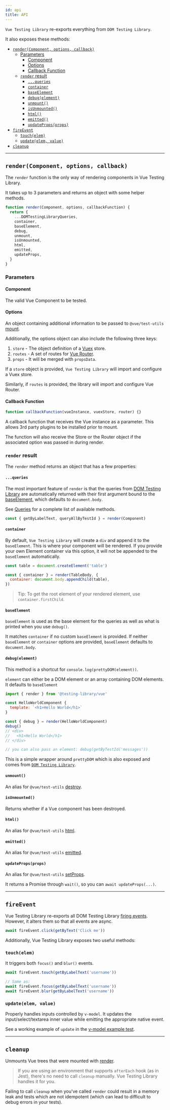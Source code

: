 ```yaml
---
id: api
title: API
---
```


`Vue Testing Library` re-exports everything from `DOM Testing Library`.

It also exposes these methods:

- [`render(Component, options, callback)`](#rendercomponent-options-callback)
  - [Parameters](#parameters)
    - [Component](#component)
    - [Options](#options)
    - [Callback Function](#callback-function)
  - [`render` result](#render-result)
    - [`...queries`](#queries)
    - [`container`](#container)
    - [`baseElement`](#baseelement)
    - [`debug(element)`](#debugelement)
    - [`unmount()`](#unmount)
    - [`isUnmounted()`](#isunmounted)
    - [`html()`](#html)
    - [`emitted()`](#emitted)
    - [`updateProps(props)`](#updatepropsprops)
- [`fireEvent`](#fireevent)
  - [`touch(elem)`](#touchelem)
  - [`update(elem, value)`](#updateelem-value)
- [`cleanup`](#cleanup)

---

## `render(Component, options, callback)`

The `render` function is the only way of rendering components in Vue Testing
Library.

It takes up to 3 parameters and returns an object with some helper methods.

```js
function render(Component, options, callbackFunction) {
  return {
    ...DOMTestingLibraryQueries,
    container,
    baseElement,
    debug,
    unmount,
    isUnmounted,
    html,
    emitted,
    updateProps,
  }
}
```

### Parameters

#### Component

The valid Vue Component to be tested.

#### Options

An object containing additional information to be passed to `@vue/test-utils`
[mount](https://vue-test-utils.vuejs.org/api/options.html#context).

Additionally, the options object can also include the following three keys:

1. `store` - The object definition of a [Vuex](https://vuex.vuejs.org/) store.
2. `routes` - A set of routes for [Vue Router](https://router.vuejs.org/).
3. `props` - It will be merged with `propsData`.

If a `store` object is provided, `Vue Testing Library` will import and configure
a Vuex store.

Similarly, if `routes` is provided, the library will import and configure Vue
Router.

#### Callback Function

```js
function callbackFunction(vueInstance, vuexStore, router) {}
```

A callback function that receives the Vue instance as a parameter. This allows
3rd party plugins to be installed prior to mount.

The function will also receive the Store or the Router object if the associated
option was passed in during render.

### `render` result

The `render` method returns an object that has a few properties:

#### `...queries`

The most important feature of `render` is that the queries from
[DOM Testing Library](dom-testing-library/api-queries.mdx) are automatically
returned with their first argument bound to the [baseElement](#baseelement),
which defaults to `document.body`.

See [Queries](dom-testing-library/api-queries.mdx) for a complete list of
available methods.

```js
const { getByLabelText, queryAllByTestId } = render(Component)
```

#### `container`

By default, `Vue Testing Library` will create a `div` and append it to the
`baseElement`. This is where your component will be rendered. If you provide
your own Element container via this option, it will not be appended to the
`baseElement` automatically.

```js
const table = document.createElement('table')

const { container } = render(TableBody, {
  container: document.body.appendChild(table),
})
```

> Tip: To get the root element of your rendered element, use
> `container.firstChild`.

#### `baseElement`

`baseElement` is used as the base element for the queries as well as what is
printed when you use `debug()`.

It matches `container` if no custom `baseElement` is provided. If neither
`baseElement` or `container` options are provided, `baseElement` defaults to
`document.body`.

#### `debug(element)`

This method is a shortcut for `console.log(prettyDOM(element))`.

`element` can either be a DOM element or an array containing DOM elements. It
defaults to `baseElement`

```jsx
import { render } from '@testing-library/vue'

const HelloWorldComponent {
  template: `<h1>Hello World</h1>`
}

const { debug } = render(HelloWorldComponent)
debug()
// <div>
//   <h1>Hello World</h1>
// </div>

// you can also pass an element: debug(getByTestId('messages'))
```

This is a simple wrapper around `prettyDOM` which is also exposed and comes from
[`DOM Testing Library`](https://github.com/testing-library/dom-testing-library/blob/master/README.md#prettydom).

#### `unmount()`

An alias for `@vue/test-utils`
[destroy](https://vue-test-utils.vuejs.org/api/wrapper/#destroy).

#### `isUnmounted()`

Returns whether if a Vue component has been destroyed.

#### `html()`

An alias for `@vue/test-utils`
[html](https://vue-test-utils.vuejs.org/api/wrapper/#html).

#### `emitted()`

An alias for `@vue/test-utils`
[emitted](https://vue-test-utils.vuejs.org/api/wrapper/#emitted).

#### `updateProps(props)`

An alias for `@vue/test-utils`
[setProps](https://vue-test-utils.vuejs.org/api/wrapper/#setprops).

It returns a Promise through `wait()`, so you can `await updateProps(...)`.

---

## `fireEvent`

Vue Testing Library re-exports all DOM Testing Library
[firing events](dom-testing-library/api-events.mdx). However, it alters them so
that all events are async.

```js
await fireEvent.click(getByText('Click me'))
```

Additionally, Vue Testing Library exposes two useful methods:

### `touch(elem)`

It triggers both `focus()` and `blur()` events.

```js
await fireEvent.touch(getByLabelText('username'))

// Same as:
await fireEvent.focus(getByLabelText('username'))
await fireEvent.blur(getByLabelText('username'))
```

### `update(elem, value)`

Properly handles inputs controlled by `v-model`. It updates the
input/select/textarea inner value while emitting the appropriate native event.

See a working example of `update` in the
[v-model example test](vue-testing-library/examples.mdx#example-using-v-model).

---

## `cleanup`

Unmounts Vue trees that were mounted with [render](#render).

> If you are using an environment that supports `afterEach` hook (as in Jest),
> there's no need to call `cleanup` manually. Vue Testing Library handles it for
> you.

Failing to call `cleanup` when you've called `render` could result in a memory
leak and tests which are not idempotent (which can lead to difficult to debug
errors in your tests).
